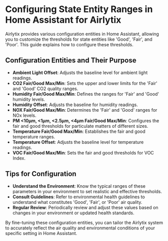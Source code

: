 # Configuring State Entity Ranges in Home Assistant for Airlytix

Airlytix provides various configuration entities in Home Assistant, allowing you to customize the thresholds for state entities like 'Good', 'Fair', and 'Poor'. This guide explains how to configure these thresholds.

## Configuration Entities and Their Purpose

- **Ambient Light Offset**: Adjusts the baseline level for ambient light readings.
- **CO2 Fair/Good Max/Min**: Sets the upper and lower limits for the 'Fair' and 'Good' CO2 quality ranges.
- **Humidity Fair/Good Max/Min**: Defines the ranges for 'Fair' and 'Good' humidity levels.
- **Humidity Offset**: Adjusts the baseline for humidity readings.
- **NOX Fair/Good Max/Min**: Determines the 'Fair' and 'Good' ranges for NOx levels.
- **PM \<10µm, \<1µm, \<2.5µm, \<4µm Fair/Good Max/Min**: Configures the fair and good thresholds for particulate matters of different sizes.
- **Temperature Fair/Good Max/Min**: Establishes the fair and good temperature ranges.
- **Temperature Offset**: Adjusts the baseline level for temperature readings.
- **VOC Fair/Good Max/Min**: Sets the fair and good thresholds for VOC Index.

## Tips for Configuration

- **Understand the Environment**: Know the typical ranges of these parameters in your environment to set realistic and effective thresholds.
- **Consult Guidelines**: Refer to environmental health guidelines to understand what constitutes 'Good', 'Fair', or 'Poor' air quality.
- **Regular Review**: Periodically review and adjust these values based on changes in your environment or updated health standards.

By fine-tuning these configuration entities, you can tailor the Airlytix system to accurately reflect the air quality and environmental conditions of your specific setting in Home Assistant.
